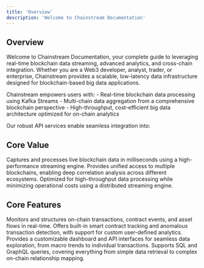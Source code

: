 ```yaml
---
title: 'Overview'
description: 'Welcome to Chainstream Documentation'
---
```


## Overview

Welcome to Chainstream Documentation, your complete guide to leveraging real-time blockchain data streaming, advanced analytics, and cross-chain integration. Whether you are a Web3 developer, analyst, trader, or enterprise, Chainstream provides a scalable, low-latency data infrastructure designed for blockchain-based big data applications.

<Note>
Chainstream empowers users with:
- Real-time blockchain data processing using Kafka Streams
- Multi-chain data aggregation from a comprehensive blockchain perspective
- High-throughput, cost-efficient big data architecture optimized for on-chain analytics
</Note>

Our robust API services enable seamless integration into:
<CardGroup cols={2}>
  <Card title="dApps" icon="cube" />
  <Card title="Trading platforms" icon="chart-candlestick" />
  <Card title="DeFi monitoring tools" icon="chart-network" />
  <Card title="NFT analytics" icon="image" />
  <Card title="Risk management solutions" icon="shield-check" />
</CardGroup>

## Core Value

<AccordionGroup>
  <Accordion title="Real-Time Data Stream Processing" icon="bolt" defaultOpen={true}>
    Captures and processes live blockchain data in milliseconds using a high-performance streaming engine.
  </Accordion>

  <Accordion title="Cross-Chain Data Integration" icon="link" defaultOpen={true}>
    Provides unified access to multiple blockchains, enabling deep correlation analysis across different ecosystems.
  </Accordion>

  <Accordion title="Efficient Cost Architecture" icon="money-bill-trend-up" defaultOpen={true}>
    Optimized for high-throughput data processing while minimizing operational costs using a distributed streaming engine.
  </Accordion>
</AccordionGroup>

## Core Features

<CardGroup cols={2}>
  <Card title="Dynamic Data Capture" icon="satellite-dish" color="#4D9CFF">
    Monitors and structures on-chain transactions, contract events, and asset flows in real-time.
  </Card>
  <Card title="Streaming Analytics Engine" icon="chart-line" color="#16A34A">
    Offers built-in smart contract tracking and anomalous transaction detection, with support for custom user-defined analytics.
  </Card>
  <Card title="Interactive Visualization" icon="chart-mixed" color="#FB6514">
    Provides a customizable dashboard and API interfaces for seamless data exploration, from macro trends to individual transactions.
  </Card>
  <Card title="Open Query Service" icon="database" color="#9333EA">
    Supports SQL and GraphQL queries, covering everything from simple data retrieval to complex on-chain relationship mapping.
  </Card>
</CardGroup> 